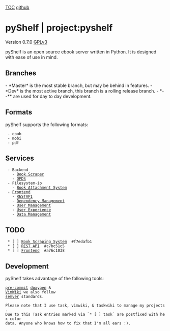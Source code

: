 [[TOC]] [[https://github.com/th3r00t/pyShelf.git|github]]
= pyShelf | project:pyshelf =

{{https://github.com/th3r00t/pyShelf/raw/0.7.1-dev/src/frontend/static/images/png/logo-no-background.png}}

Version 0.7.0
[[License|GPLv3]]

pyShelf is an open source ebook server written in Python.
It is designed with ease of use in mind.

== Branches ==
- *Master* is the most stable branch, but may be behind in features.
- *Dev* is the most active branch, this branch is a rolling release branch.
- *--** are used for day to day development.

== Formats ==

pyShelf supports the following formats:

  - epub
  - mobi
  - pdf


== Services ==
  - Backend
    - [[Book Scraping System|Book Scraper]]
    - [[OPDS]]
  - Filesystem-io
    - [[Book Attachment System]]
  - [[Frontend]]
    - [[REST API|RESTAPI]]
    - [[Frontend#Dependency Management|Dependency Management]]
    - [[Frontend#User Management|User Management]]
    - [[Frontend#User Experience|User Experience]]
    - [[Frontend#Data Management|Data Management]]
== TODO ==
  * [ ] [[Book Scraping System]]  #f7edafb1
  * [ ] [[REST API]]  #c7bc51c5
  * [ ] [[Frontend]]  #a76c1038

== Development ==

pyShelf takes advantage of the following tools:

 [[https://pre-commit.com/|pre-commit]] [[http://www.doxygen.nl/|doxygen]] &
 [[https://vimwiki.github.io/|VimWiki]] we also follow
 [[https://semver.org|semver]] standards.

 Please note that I use task, vimwiki, & taskwiki to manage my projects.
 Due to this Task entries marked via `* [ ] task` are postfixed with hex color
 data. Anyone who knows how to fix that I'm all ears :).
